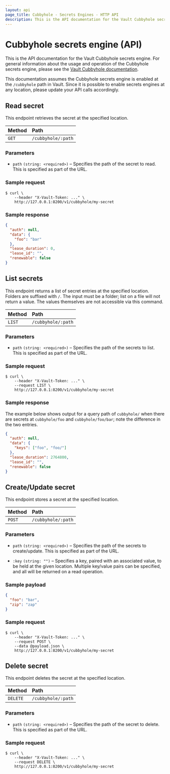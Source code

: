 ```yaml
---
layout: api
page_title: Cubbyhole - Secrets Engines - HTTP API
description: This is the API documentation for the Vault Cubbyhole secrets engine.
---
```


# Cubbyhole secrets engine (API)

This is the API documentation for the Vault Cubbyhole secrets engine. For
general information about the usage and operation of the Cubbyhole secrets
engine, please see the
[Vault Cubbyhole documentation](/docs/secrets/cubbyhole).

This documentation assumes the Cubbyhole secrets engine is enabled at the
`/cubbyhole` path in Vault. Since it is possible to enable secrets engines at
any location, please update your API calls accordingly.

## Read secret

This endpoint retrieves the secret at the specified location.

| Method | Path               |
| :----- | :----------------- |
| `GET`  | `/cubbyhole/:path` |

### Parameters

- `path` `(string: <required>)` – Specifies the path of the secret to read.
  This is specified as part of the URL.

### Sample request

```shell-session
$ curl \
    --header "X-Vault-Token: ..." \
    http://127.0.0.1:8200/v1/cubbyhole/my-secret
```

### Sample response

```json
{
  "auth": null,
  "data": {
    "foo": "bar"
  },
  "lease_duration": 0,
  "lease_id": "",
  "renewable": false
}
```

## List secrets

This endpoint returns a list of secret entries at the specified location.
Folders are suffixed with `/`. The input must be a folder; list on a file will
not return a value. The values themselves are not accessible via this command.

| Method | Path               |
| :----- | :----------------- |
| `LIST` | `/cubbyhole/:path` |

### Parameters

- `path` `(string: <required>)` – Specifies the path of the secrets to list.
  This is specified as part of the URL.

### Sample request

```shell-session
$ curl \
    --header "X-Vault-Token: ..." \
    --request LIST \
    http://127.0.0.1:8200/v1/cubbyhole/my-secret
```

### Sample response

The example below shows output for a query path of `cubbyhole/` when there are
secrets at `cubbyhole/foo` and `cubbyhole/foo/bar`; note the difference in the
two entries.

```json
{
  "auth": null,
  "data": {
    "keys": ["foo", "foo/"]
  },
  "lease_duration": 2764800,
  "lease_id": "",
  "renewable": false
}
```

## Create/Update secret

This endpoint stores a secret at the specified location.

| Method | Path               |
| :----- | :----------------- |
| `POST` | `/cubbyhole/:path` |

### Parameters

- `path` `(string: <required>)` – Specifies the path of the secrets to
  create/update. This is specified as part of the URL.

- `:key` `(string: "")` – Specifies a key, paired with an associated value, to
  be held at the given location. Multiple key/value pairs can be specified, and
  all will be returned on a read operation.

### Sample payload

```json
{
  "foo": "bar",
  "zip": "zap"
}
```

### Sample request

```shell-session
$ curl \
    --header "X-Vault-Token: ..." \
    --request POST \
    --data @payload.json \
    http://127.0.0.1:8200/v1/cubbyhole/my-secret
```

## Delete secret

This endpoint deletes the secret at the specified location.

| Method   | Path               |
| :------- | :----------------- |
| `DELETE` | `/cubbyhole/:path` |

### Parameters

- `path` `(string: <required>)` – Specifies the path of the secret to delete.
  This is specified as part of the URL.

### Sample request

```shell-session
$ curl \
    --header "X-Vault-Token: ..." \
    --request DELETE \
    http://127.0.0.1:8200/v1/cubbyhole/my-secret
```
